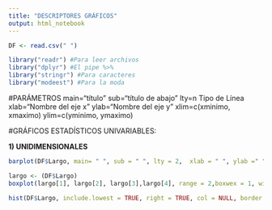 ```yaml
---
title: "DESCRIPTORES GRÁFICOS"
output: html_notebook
---
```

```r
DF <- read.csv(" ")
```

```r
library("readr") #Para leer archivos
library("dplyr") #El pipe %>%
library("stringr") #Para caracteres
library("modeest") #Para la moda
```

#PARÁMETROS 
main="título"
sub="título de abajo"
lty=n Tipo de Línea
xlab="Nombre del eje x"
ylab="Nombre del eje y"
xlim=c(xminimo, xmaximo)
ylim=c(yminimo, ymaximo)


#GRÁFICOS ESTADÍSTICOS UNIVARIABLES:

**1) UNIDIMENSIONALES**

```r
barplot(DF$Largo, main= " ", sub = " ", lty = 2,  xlab = " ", ylab =" " )
```



```r
largo <- (DF$Largo)
boxplot(largo[1], largo[2], largo[3],largo[4], range = 2,boxwex = 1, width =NULL,plot = TRUE, varwidth = TRUE, notch=TRUE,col = NULL,pars = NULL, horizontal = FALSE,add = FALSE, main =" ", xlab = " ", ylab = " ")
```


```r
hist(DF$Largo, include.lowest = TRUE, right = TRUE, col = NULL, border = par("fg"), main = paste("HISTOGRAMA DE" , " "), xlab = " ", ylab = " ")
```

```r
```

```r
```


```r
```


```r
```


```r
```


```r
```


```r
```


```r
```


```r
```


```r
```


```r
```

```r
```


```r
```


```r
```


```r
```


```r
```








